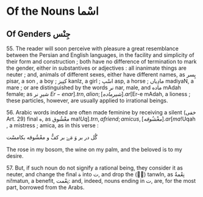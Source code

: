 # Of the Nouns [اسْما]{.ar}

## Of Genders [جِنْس]{.ar}

55\. The reader will soon perceive with pleasure a great resemblance 
between the Persian and English languages, in the facility and simplicity 
of their form and construction ; both have no difference of termination 
to mark the gender, either in substantives or adjectives : all inanimate 
things are neuter ; and, animals of different sexes, either have different 
names, as [پِسر]{.ar} [pisar]{.trn}, a son , a boy ; [کنِیز]{.ar} [kanIz]{.trn}, a girl ; [اسْپ]{.ar} [asp]{.trn}, a horse ; 
[مادِیاں]{.ar} [madiyaN]{.trn}, a mare ; or are distinguished by the words [نر]{.ar} [nar]{.trn}, male, 
and [ماده]{.ar} [mAdah]{.trn} female; as [شیرِ نر]{.ar} [$Er-e nar]{.trn}, a lion ; [شیرِ ماده]{.ar} [$Er-e mAdah]{.trn},
a lioness ; these particles, however, are usually applied to irrational beings. 

56\. Arabic words indeed are often made feminine by receiving a 
silent ([خفی]{.ar} Art. 29) final [ه]{.ar}, as [معْشُوق]{.ar} [ma!$Uq]{.trn}, a friend; amicus, 
[معْشُوقه]{.ar} [ma!$Uqah]{.trn} , a mistress ; amica, as in this verse : 

[گُل در بر وَ مَےْ بر کفُّ و معْشُوقه بکامسْت]{.ar}

The rose in my bosom, the wine on my palm, and the beloved is to my 
desire. 

57\. But, if such noun do not signify a rational being, they consider it 
as neuter, and change the final [ة]{.ar} into [ت]{.ar}, and drop the ([◌ٌ]{.ar}) [tanwIn]{.trn2}, as 
[نِعْمةٌ]{.ar} [ni!matun]{.trn}, a benefit, [نِعْمت]{.ar}: and, indeed, nouns ending in [ت]{.ar}, are, 
for the most part, borrowed from the Arabs. 


